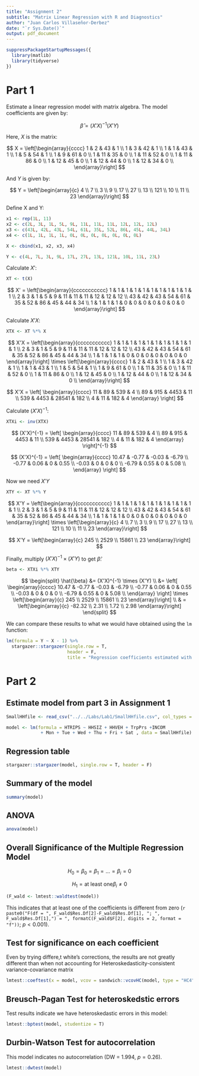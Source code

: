 ```yaml
---
title: "Assignment 2"
subtitle: "Matrix Linear Regression with R and Diagnostics"
author: "Juan Carlos Villaseñor-Derbez"
date: "`r Sys.Date()`"
output: pdf_document
---
```


```r
suppressPackageStartupMessages({
  library(matlib)
  library(tidyverse)
})
```


# Part 1

Estimate a linear regression model with matrix algebra. The model coefficients are given by: 

$$\hat{\beta} = (X'X)^{-1} (X'Y)$$

Here, $X$ is the matrix:

$$
X = \left[\begin{array}{cccc}
    1 & 2 & 43 & 1 \\
    1 & 3 & 42 & 1 \\
    1 & 1 & 43 & 1 \\
    1 & 5 & 54 & 1 \\
    1 & 9 & 61 & 0 \\
    1 & 11 & 35 & 0 \\
    1 & 11 & 52 & 0 \\
    1 & 11 & 86 & 0 \\
    1 & 12 & 45 & 0 \\
    1 & 12 & 44 & 0 \\
    1 & 12 & 34 & 0 \\
\end{array}\right]
$$


And $Y$ is given by:

$$
Y = \left[\begin{array}{c}
4 \\
7 \\
3 \\
9 \\
17 \\
27 \\
13 \\
121 \\
10 \\
11 \\
23
\end{array}\right]
$$

Define X and Y:

```r
x1 <- rep(1L, 11)
x2 <- c(2L, 3L, 1L, 5L, 9L, 11L, 11L, 11L, 12L, 12L, 12L)
x3 <- c(43L, 42L, 43L, 54L, 61L, 35L, 52L, 86L, 45L, 44L, 34L)
x4 <- c(1L, 1L, 1L, 1L, 0L, 0L, 0L, 0L, 0L, 0L, 0L)

X <- cbind(x1, x2, x3, x4)

Y <- c(4L, 7L, 3L, 9L, 17L, 27L, 13L, 121L, 10L, 11L, 23L)
```

Calculate $X'$:

```r
XT <- t(X)
```

$$
X' =
\left[\begin{array}{ccccccccccc}
1 & 1 & 1 & 1 & 1 & 1 & 1 & 1 & 1 & 1 & 1 \\
2 & 3 & 1 & 5 & 9 & 11 & 11 & 11 & 12 & 12 & 12 \\
43 & 42 & 43 & 54 & 61 & 35 & 52 & 86 & 45 & 44 & 34 \\
1 & 1 & 1 & 1 & 0 & 0 & 0 & 0 & 0 & 0 & 0
\end{array}\right]
$$

Calculate $X'X$:

```r
XTX <- XT %*% X
```


$$
X'X = 
\left[\begin{array}{ccccccccccc}
1 & 1 & 1 & 1 & 1 & 1 & 1 & 1 & 1 & 1 & 1 \\
2 & 3 & 1 & 5 & 9 & 11 & 11 & 11 & 12 & 12 & 12 \\
43 & 42 & 43 & 54 & 61 & 35 & 52 & 86 & 45 & 44 & 34 \\
1 & 1 & 1 & 1 & 0 & 0 & 0 & 0 & 0 & 0 & 0
\end{array}\right]
\times
\left[\begin{array}{cccc}
    1 & 2 & 43 & 1 \\
    1 & 3 & 42 & 1 \\
    1 & 1 & 43 & 1 \\
    1 & 5 & 54 & 1 \\
    1 & 9 & 61 & 0 \\
    1 & 11 & 35 & 0 \\
    1 & 11 & 52 & 0 \\
    1 & 11 & 86 & 0 \\
    1 & 12 & 45 & 0 \\
    1 & 12 & 44 & 0 \\
    1 & 12 & 34 & 0 \\
\end{array}\right]
$$

$$
X'X = \left[
  \begin{array}{cccc}
    11 & 89 & 539 & 4 \\
    89 & 915 & 4453 & 11 \\
    539 & 4453 & 28541 & 182 \\
    4 & 11 & 182 & 4
  \end{array}
\right]
$$

Calculate $(X'X)^{-1}$:

```r
XTXi <- inv(XTX)
```

$$
(X'X)^{-1} = \left[
  \begin{array}{cccc}
    11 & 89 & 539 & 4 \\
    89 & 915 & 4453 & 11 \\
    539 & 4453 & 28541 & 182 \\
    4 & 11 & 182 & 4
  \end{array}
\right]^{-1}
$$

$$
(X'X)^{-1} = \left[
  \begin{array}{cccc}
10.47 & -0.77 & -0.03 & -6.79 \\
-0.77 &  0.06 &  0 &  0.55 \\
-0.03 &  0 &  0 &  0 \\
-6.79 &  0.55 &  0 &  5.08 \\
  \end{array}
\right]
$$
\clearpage

Now we need $X'Y$

```r
XTY <- XT %*% Y
```

$$
X'Y = 
\left[\begin{array}{ccccccccccc}
1 & 1 & 1 & 1 & 1 & 1 & 1 & 1 & 1 & 1 & 1 \\
2 & 3 & 1 & 5 & 9 & 11 & 11 & 11 & 12 & 12 & 12 \\
43 & 42 & 43 & 54 & 61 & 35 & 52 & 86 & 45 & 44 & 34 \\
1 & 1 & 1 & 1 & 0 & 0 & 0 & 0 & 0 & 0 & 0
\end{array}\right]
\times
\left[\begin{array}{c}
4 \\
7 \\
3 \\
9 \\
17 \\
27 \\
13 \\
121 \\
10 \\
11 \\
23
\end{array}\right]
$$

$$
X'Y = \left[\begin{array}{c}
245 \\
2529 \\
15861 \\
23
\end{array}\right]
$$

Finally, multiply $(X'X)^{-1} \times (X'Y)$ to get $\hat\beta$:

```r
beta <- XTXi %*% XTY
```

$$
\begin{split}
\hat{\beta} &= (X'X)^{-1} \times (X'Y) \\
 &= \left[
  \begin{array}{cccc}
10.47 & -0.77 & -0.03 & -6.79 \\
-0.77 &  0.06 &  0 &  0.55 \\
-0.03 &  0 &  0 &  0 \\
-6.79 &  0.55 &  0 &  5.08 \\
  \end{array}
\right] \times
 \left[\begin{array}{c}
245 \\
2529 \\
15861 \\
23
\end{array}\right] \\
 & =  \left[\begin{array}{c}
-82.32 \\
2.31 \\
1.72 \\
2.98
\end{array}\right]
\end{split}
$$

\clearpage

We can compare these results to what we would have obtained using the `lm` function:

```r
lm(formula = Y ~ X - 1) %>% 
  stargazer::stargazer(single.row = T,
                       header = F,
                       title = "Regression coefficients estimated with the lm function")
```

\clearpage

# Part 2

## Estimate model from part 3 in Assignment 1

\begin{multline}
HTRIPS = \beta_0 + \beta_2 HHSIZ + \beta_3 HHVEH + \beta_4 TrpPrs + \beta_5 INCOM \\ + \beta_6 Mon + \beta_7 Tue + \beta_8 Wed + \beta_9 Thu + \beta_{10} Fri + \beta_{11} Sat +\epsilon
\end{multline}

```r
SmallHHfile <- read_csv("../../Labs/Lab1/SmallHHfile.csv", col_types = cols())

model <- lm(formula = HTRIPS ~ HHSIZ + HHVEH + TrpPrs +INCOM
             + Mon + Tue + Wed + Thu + Fri + Sat , data = SmallHHfile)
```

## Regression table

```r
stargazer::stargazer(model, single.row = T, header = F)
```

\clearpage

## Summary of the model

```r
summary(model)
```

## ANOVA

```r
anova(model)
```

## 	Overall	Significance	of	the	Multiple Regression	Model

$$H_0 = \beta_0 = \beta_1 = ... = \beta_i = 0$$

$$H_1 = \text{at least one} \beta_i \neq 0$$

```r
(F_wald <- lmtest::waldtest(model))
```

This indicates that at least one of the coefficients is different from zero (`r paste0("F(df = ", F_wald$Res.Df[2]-F_wald$Res.Df[1], "; ", F_wald$Res.Df[1],") = ", formatC(F_wald$F[2], digits = 2, format = "f"))`; $p<0.001$).

## Test for significance on each coefficient

Even by trying differe,t white's corrections, the results are not greatly different than when not accounting for Heteroskedasticity-consistent variance-covariance matrix

```r
lmtest::coeftest(x = model, vcov = sandwich::vcovHC(model, type = "HC4"))
```

\clearpage

## Breusch-Pagan Test for heteroskedstic errors

Test results indicate we have heteroskedastic errors in this model:

```r
lmtest::bptest(model, studentize = T)
```

## Durbin-Watson Test for autocorrelation

This model indicates no autocorrelation (DW = 1.994, $p = 0.26$).

```r
lmtest::dwtest(model)
```


